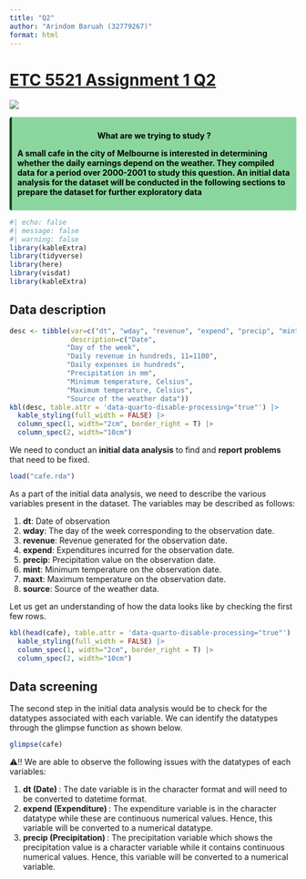 ```yaml
---
title: "Q2"
author: "Arindom Baruah (32779267)"
format: html
---
```




# <u> ETC 5521 Assignment 1 Q2 </u>

![](https://editor.analyticsvidhya.com/uploads/3951420200902_blog_-forecasting-with-time-series-models-using-python_pt2_website.png)


<div class="warning" style='background-color:#8bd69f; color: #000301; border-left: solid #044716 4px; border-radius: 4px; padding:0.7em;'>
<span>
<p style='margin-top:1em; text-align:center'>
<b>What are we trying to study ?</b></p>
<p style='margin-left:1em;'>


<b> A small cafe in the city of Melbourne is interested in determining whether the daily earnings depend on the weather. They compiled data for a period over 2000-2001 to study this question. An initial data analysis for the dataset will be conducted in the following sections to prepare the dataset for further exploratory data 

</p>
<p style='margin-bottom:1em; margin-right:1em; text-align:right; font-family:Georgia'> </b> <i></i>
</p></span>
</div>



```r
#| echo: false
#| message: false
#| warning: false
library(kableExtra)
library(tidyverse)
library(here)
library(visdat)
library(kableExtra)

```



## Data description

```r

desc <- tibble(var=c("dt", "wday", "revenue", "expend", "precip", "mint", "maxt", "source"),
               description=c("Date", 
              "Day of the week",
              "Daily revenue in hundreds, 11=1100", 
              "Daily expenses in hundreds",
              "Precipitation in mm", 
              "Minimum temperature, Celsius",
              "Maximum temperature, Celsius",
              "Source of the weather data"))
kbl(desc, table.attr = 'data-quarto-disable-processing="true"') |> 
  kable_styling(full_width = FALSE) |>
  column_spec(1, width="2cm", border_right = T) |>
  column_spec(2, width="10cm")
```

We need to conduct an **initial data analysis** to find and **report problems** that need to be fixed.


```r
load("cafe.rda")
```


As a part of the initial data analysis, we need to describe the various variables present in the dataset. The variables may be described as follows:

1. __dt__: Date of observation
2. __wday__: The day of the week corresponding to the observation date.
3. __revenue__: Revenue generated for the observation date.
4. __expend__: Expenditures incurred for the observation date.
5. __precip__: Precipitation value on the observation date.
6. __mint__: Minimum temperature on the observation date.
7. __maxt__: Maximum temperature on the observation date.
8. __source__: Source of the weather data.

Let us get an understanding of how the data looks like by checking the first few rows.

```r

kbl(head(cafe), table.attr = 'data-quarto-disable-processing="true"') |> 
  kable_styling(full_width = FALSE) |>
  column_spec(1, width="2cm", border_right = T) |>
  column_spec(2, width="10cm")

```

## Data screening

The second step in the initial data analysis would be to check for the datatypes associated with each variable. We can identify the datatypes through the glimpse function as shown below.

```r
glimpse(cafe)
```



<div class="alert alert-block alert-warning">

⚠️‼️
We are able to observe the following issues with the datatypes of each variables:

1. <b> dt (Date) </b>: The date variable is in the character format and will need to be converted to datetime format.
2. <b> expend (Expenditure) </b>: The expenditure variable is in the character datatype while these are continuous numerical values. Hence, this variable will be converted to a numerical datatype.
3. <b> precip (Precipitation) </b>: The precipitation variable which shows the precipitation value is a character variable while it contains continuous numerical values. Hence, this variable will be converted to a numerical variable. 
</div>









